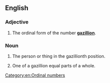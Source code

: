 ==English==

===Adjective===
{{en-adj|-}}

# {{context|informal}} The ordinal form of the number '''[[gazillion]]'''.

===Noun===
{{en-noun}}

# {{context|informal}} The person or thing in the gazillionth position.
# {{context|informal}} One of a gazillion equal parts of a whole.

[[Category:en:Ordinal numbers]]
